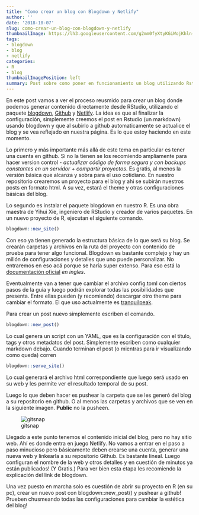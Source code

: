 ---
title: "Como crear un blog con Blogdown y Netlify"
author: ''
date: '2018-10-07'
slug: como-crear-un-blog-con-blogdown-y-netlify
thumbnailImage: https://lh3.googleusercontent.com/g2mm0fyXtyKGiWojKhln-Ln3yZQRqVl7Tc2YtfIY65Okj8jVnsg_dkkmikxPvsaoMh6KhOUr5QhjkYF4Aw=w190-h220
tags:
- blogdown
- blog
- netlify
categories:
- R
- blog
thumbnailImagePosition: left
summary: Post sobre como poner en funcionamiento un blog utilizando Rstudio, blogdown, github y netlify! Todo gratis!
---

En este post vamos a ver el proceso reusmido para crear un blog donde podemos generar contenido directamente desde RStudio, utilizando el paquete [blogdown](https://bookdown.org/yihui/blogdown/), [Github](www.github.com) y [Netlify](www.netlify.com).
La idea es que al finalizar la configuración, simplemente creemos el post en Rstudio (un markdown) usando blogdown y que al subirlo a github automaticamente se actualice el blog y se vea reflejado en nuestra página. Es lo que estoy haciendo en este momento.

Lo primero y más importante más allá de este tema en particular es tener una cuenta en github. Si no la tienen se los recomiendo ampliamente para hacer version control - *actualizar código de forma segura y con backups constantes en un servidor + compartir proyectos*. Es gratis, al menos la versión básica que alcanza y sobra para el uso cotidiano. 
En nuestro repositorio crearemos un proyecto para el blog y ahi se subirán nuestros posts en formato html. A su vez, estará el theme y otras configuraciones básicas del blog.  

Lo segundo es instalar el paquete blogdown en nuestro R. Es una obra maestra de Yihui Xie, ingeniero de RStudio y creador de varios paquetes.
En un nuevo proyecto de R, ejecutan el siguiente comando.
```{r eval=FALSE}
blogdown::new_site()
```

Con eso ya tienen generado la estructura básica de lo que será su blog. Se crearán carpetas y archivos en la ruta del proyecto con contenido de prueba para tener algo funcional.
Blogdown es bastante complejo y hay un millón de configuraciones y detalles que uno puede personalizar. No entraremos en eso acá porque se haría super extenso. Para eso está la [documentación oficial](https://bookdown.org/yihui/blogdown/) *en ingles*.

Eventualmente van a tener que cambiar el archivo config.toml con ciertos pasos de la guía y luego podrán explorar todas las posibilidades que presenta. Entre ellas pueden (y recomiendo) descargar otro theme para cambiar el formato. El que uso actualmente es [tranquilpeak](https://github.com/kakawait/hugo-tranquilpeak-theme).

Para crear un post nuevo simplemente escriben el comando.
```{r eval=FALSE}
blogdown::new_post()
```

Lo cual genera un script con un YAML, que es la configuración con el título, tags y otros metadatos del post. Simplemente escriben como cualquier markdown debajo.
Cuando terminan el post (o mientras para ir visualizando como queda) corren 
```{r eval=FALSE}
blogdown::serve_site()
```
Lo cual generará el archivo html correspondiente que luego será usado en su web y les permite ver el resultado temporal de su post.

Luego lo que deben hacer es pushear  la carpeta que se les generó del blog a su repositorio en github. O al menos las carpetas y archivos que se ven en la siguiente imagen. **Public** no la pusheen.

![gitsnap](/post/2018-10-07-como-crear-un-blog-con-blogdown-y-netlify/figure-html/GitSnapshot.PNG)


Llegado a este punto tenemos el contenido inicial del blog, pero no hay sitio web. Ahí es donde entra en juego Netlify.
No vamos a entrar en el paso a paso minucioso pero básicamente deben crearse una cuenta, generar una nueva web y linkearla a su repositorio Github. Es bastante lineal. Luego configuran el nombre de la web y otros detalles y en cuestión de minutos ya están publicados! (Y Gratis.)
Para ver bien esta etapa les recomiendo la explicación del link de blogdown.

Una vez puesto en marcha solo es cuestión de abrir su proyecto en R (en su pc), crear un nuevo post con blogdown::new_post() y pushear a github!
Prueben chusmeando todas las configuraciones para cambiar la estética del blog!
